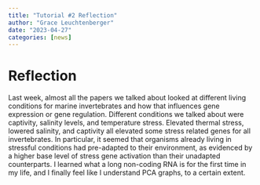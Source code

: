 ```yaml
---
title: "Tutorial #2 Reflection"
author: "Grace Leuchtenberger"
date: "2023-04-27"
categories: [news]
---
```


# Reflection

Last week, almost all the papers we talked about looked at different living conditions for marine invertebrates and how that influences gene expression or gene regulation. Different conditions we talked about were captivity, salinity levels, and temperature stress. Elevated thermal stress, lowered salinity, and captivity all elevated some stress related genes for all invertebrates. In particular, it seemed that organisms already living in stressful conditions had pre-adapted to their environment, as evidenced by a higher base level of stress gene activation than their unadapted counterparts. I learned what a long non-coding RNA is for the first time in my life, and I finally feel like I understand PCA graphs, to a certain extent.

